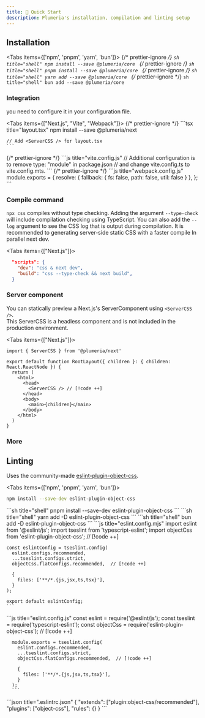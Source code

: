```yaml
---
title: 📗 Quick Start
description: Plumeria's installation, compilation and linting setup
---
```



## Installation

<Tabs items={['npm', 'pnpm', 'yarn', 'bun']}>
  {/* prettier-ignore */}
  <Tab>
    ```sh title="shell"
    npm install --save @plumeria/core
    ```
  </Tab>
  {/* prettier-ignore */}
  <Tab>
    ```sh title="shell"
    pnpm install --save @plumeria/core
    ```
  </Tab>
  {/* prettier-ignore */}
  <Tab>
    ```sh title="shell"
    yarn add --save @plumeria/core
    ```
  </Tab>
  {/* prettier-ignore */}
  <Tab>
    ```sh title="shell"
    bun add --save @plumeria/core
    ```
  </Tab>
</Tabs>

### Integration

you need to configure it in your configuration file.

<Tabs items={["Next.js", "Vite", "Webpack"]}>
  {/* prettier-ignore */}
  <Tab>
    ```tsx title="layout.tsx"
    npm install --save @plumeria/next

    // Add <ServerCSS /> for layout.tsx
    ```

  </Tab>
  {/* prettier-ignore */}
  <Tab>
    ```js title="vite.config.js"
      // Additional configuration is to remove type: "module" in package.json
      // and change vite.config.ts to vite.config.mts.
    ```
  </Tab>
  {/* prettier-ignore */}
  <Tab>
    ```js title="webpack.config.js"
    module.exports = {
      resolve: {
        fallback: {
          fs: false,
          path: false,
          util: false
        }
      },
    };
    ```
  </Tab>
</Tabs>

### Compile command

<code>npx css</code> compiles without type checking. Adding the argument
<code>--type-check</code>
will include compilation checking using TypeScript. You can also add the
<code>--log</code>
argument to see the CSS log that is output during compilation. It is recommended to generating server-side static CSS with
a faster compile In parallel next dev.

<Tabs items={["Next.js"]}>
<Tab>
```json title="package.json"
  "scripts": {
    "dev": "css & next dev",
    "build": "css --type-check && next build",
  }
```
</Tab>
</Tabs>

### Server component

You can statically preview a Next.js's ServerComponent using <code>\<ServerCSS \/\></code>.  
This ServerCSS is a headless component and is not included in the production environment.

<Tabs items={["Next.js"]}>
<Tab>
```tsx title="layout.tsx"
import { ServerCSS } from '@plumeria/next'

export default function RootLayout({ children }: { children: React.ReactNode }) {
  return (
    <html>
      <head>
        <ServerCSS /> // [!code ++]
      </head> 
      <body>
        <main>{children}</main>
      </body>
    </html>
  )
}
```
</Tab>
</Tabs>

### More

<Cards>
  <Card title="See more about ServerCSS" href="/docs/servercss" />
</Cards>

## Linting

Uses the community-made [eslint-plugin-object-css](https://www.npmjs.com/package/eslint-plugin-object-css).

<Tabs items={['npm', 'pnpm', 'yarn', 'bun']}>
<Tab>
```sh title="shell"
npm install --save-dev eslint-plugin-object-css
```
</Tab>
<Tab>
```sh title="shell"
pnpm install --save-dev eslint-plugin-object-css
```
</Tab>
<Tab>
```sh title="shell"
yarn add -D eslint-plugin-object-css
```
</Tab>
<Tab>
```sh title="shell"
bun add -D eslint-plugin-object-css
```
</Tab>
</Tabs>
<Tabs items={['eslint9 ESM', 'eslint9 CommonJS', 'eslint8']}>
  <Tab>
    ```js title="eslint.config.mjs"
    import eslint from '@eslint/js';
    import tseslint from 'typescript-eslint';
    import objectCss from 'eslint-plugin-object-css';  // [!code ++]

    const eslintConfig = tseslint.config(
      eslint.configs.recommended,
      ...tseslint.configs.strict,
      objectCss.flatConfigs.recommended,  // [!code ++]

      {
        files: ['**/*.{js,jsx,ts,tsx}'],
      }
    );

    export default eslintConfig;
    ```

  </Tab>
    <Tab>
      ```js title="eslint.config.js"
      const eslint = require('@eslint/js');
      const tseslint = require('typescript-eslint');
      const objectCss = require('eslint-plugin-object-css');  // [!code ++]

      module.exports = tseslint.config(
        eslint.configs.recommended,
        ...tseslint.configs.strict,
        objectCss.flatConfigs.recommended,  // [!code ++]

        {
          files: ['**/*.{js,jsx,ts,tsx}'],
        }
      );
      ```

  </Tab>
  <Tab>
    ```json title=".eslintrc.json"
    {
      "extends": ["plugin:object-css/recommended"],  
      "plugins": ["object-css"],
      "rules": {}
    }
    ```
</Tab>
</Tabs>
